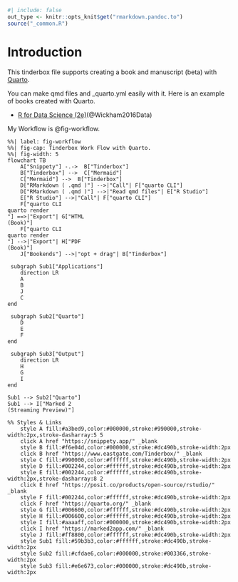 ```r
#| include: false
out_type <- knitr::opts_knit$get("rmarkdown.pandoc.to")
source("_common.R")
```
# Introduction { .unnumbered }

This tinderbox file supports creating a book and manuscript (beta) with [Quarto](https://quarto.org/).

You can make qmd files and _quarto.yml easily with it. 
Here is an example of books created with Quarto.

* [R for Data Science (2e)](https://r4ds.hadley.nz/)(@Wickham2016Data)


My Workflow is @fig-workflow.

```mermaid
%%| label: fig-workflow
%%| fig-cap: Tinderbox Work Flow with Quarto.
%%| fig-width: 5
flowchart TB
    A["Snippety"] -.->  B["Tinderbox"]
    B["Tinderbox"] -->  C["Mermaid"]
    C["Mermaid"] -->  B["Tinderbox"]
    D["RMarkdown ( .qmd )"] -->|"Call"| F["quarto CLI"]
    D["RMarkdown ( .qmd )"] -->|"Read qmd files"| E["R Studio"]
    E["R Studio"] -->|"Call"| F["quarto CLI"]
    F["quarto CLI
quarto render
"] ==>|"Export"| G["HTML
(Book)"]
    F["quarto CLI
quarto render
"] -->|"Export"| H["PDF
(Book)"]
    J["Bookends"] -->|"opt + drag"| B["Tinderbox"]

 subgraph Sub1["Applications"]
    direction LR
    A
    B
    J
    C
end 

 subgraph Sub2["Quarto"]
    D
    E
    F
end 

 subgraph Sub3["Output"]
    direction LR
    H
    G
    I
end 

Sub1 --> Sub2["Quarto"]
Sub1 --> I["Marked 2
(Streaming Preview)"]

%% Styles & Links
    style A fill:#a3bed9,color:#000000,stroke:#990000,stroke-width:2px,stroke-dasharray:5 5 
    click A href "https://snippety.app/" _blank
    style B fill:#f6e04d,color:#000000,stroke:#dc490b,stroke-width:2px
    click B href "https://www.eastgate.com/Tinderbox/" _blank
    style C fill:#990000,color:#ffffff,stroke:#dc490b,stroke-width:2px
    style D fill:#002244,color:#ffffff,stroke:#dc490b,stroke-width:2px
    style E fill:#002244,color:#ffffff,stroke:#dc490b,stroke-width:2px,stroke-dasharray:8 2 
    click E href "https://posit.co/products/open-source/rstudio/" _blank
    style F fill:#002244,color:#ffffff,stroke:#dc490b,stroke-width:2px
    click F href "https://quarto.org/" _blank
    style G fill:#006600,color:#ffffff,stroke:#dc490b,stroke-width:2px
    style H fill:#006600,color:#ffffff,stroke:#dc490b,stroke-width:2px
    style I fill:#aaaaff,color:#000000,stroke:#dc490b,stroke-width:2px
    click I href "https://marked2app.com/" _blank
    style J fill:#ff8800,color:#ffffff,stroke:#dc490b,stroke-width:2px
    style Sub1 fill:#59b3b3,color:#ffffff,stroke:#dc490b,stroke-width:2px
    style Sub2 fill:#cfdae6,color:#000000,stroke:#003366,stroke-width:2px
    style Sub3 fill:#e6e673,color:#000000,stroke:#dc490b,stroke-width:2px

```





